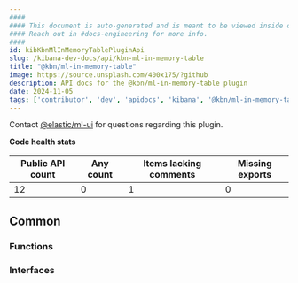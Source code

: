 ```yaml
---
####
#### This document is auto-generated and is meant to be viewed inside our experimental, new docs system.
#### Reach out in #docs-engineering for more info.
####
id: kibKbnMlInMemoryTablePluginApi
slug: /kibana-dev-docs/api/kbn-ml-in-memory-table
title: "@kbn/ml-in-memory-table"
image: https://source.unsplash.com/400x175/?github
description: API docs for the @kbn/ml-in-memory-table plugin
date: 2024-11-05
tags: ['contributor', 'dev', 'apidocs', 'kibana', '@kbn/ml-in-memory-table']
---
```




Contact [@elastic/ml-ui](https://github.com/orgs/elastic/teams/ml-ui) for questions regarding this plugin.

**Code health stats**

| Public API count  | Any count | Items lacking comments | Missing exports |
|-------------------|-----------|------------------------|-----------------|
| 12 | 0 | 1 | 0 |

## Common

### Functions
<DocDefinitionList data={kbnMlInMemoryTableObj.common.functions}/>

### Interfaces
<DocDefinitionList data={kbnMlInMemoryTableObj.common.interfaces}/>

